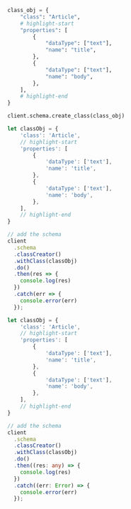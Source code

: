 
<Tabs groupId="languages">
<TabItem value="py" label="Python">

```python
class_obj = {
    "class": "Article",
    # highlight-start
    "properties": [
        {
            "dataType": ["text"],
            "name": "title",
        },
        {
            "dataType": ["text"],
            "name": "body",
        },
    ],
    # highlight-end
}

client.schema.create_class(class_obj)
```

</TabItem>
<TabItem value="js" label="JavaScript">

```js
let classObj = {
    'class': 'Article',
    // highlight-start
    'properties': [
        {
            'dataType': ['text'],
            'name': 'title',
        },
        {
            'dataType': ['text'],
            'name': 'body',
        },
    ],
    // highlight-end
}

// add the schema
client
  .schema
  .classCreator()
  .withClass(classObj)
  .do()
  .then(res => {
    console.log(res)
  })
  .catch(err => {
    console.error(err)
  });
```

</TabItem>
<TabItem value="ts" label="TypeScript">

```ts
let classObj = {
    'class': 'Article',
    // highlight-start
    'properties': [
        {
            'dataType': ['text'],
            'name': 'title',
        },
        {
            'dataType': ['text'],
            'name': 'body',
        },
    ],
    // highlight-end
}

// add the schema
client
  .schema
  .classCreator()
  .withClass(classObj)
  .do()
  .then((res: any) => {
    console.log(res)
  })
  .catch((err: Error) => {
    console.error(err)
  });
```

</TabItem>
</Tabs>
